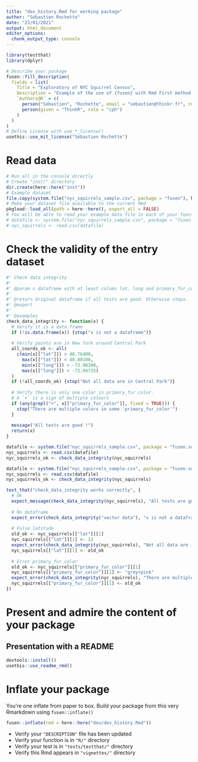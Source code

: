 ```yaml
---
title: "dev_history.Rmd for working package"
author: "Sébastien Rochette"
date: "23/01/2021"
output: html_document
editor_options: 
  chunk_output_type: console
---
```


```r
library(testthat)
library(dplyr)
```

<!--
# Description of your package

This will fill the description of your package.
Add this chunk using `fusen::description_chunk()`
--> 

```r
# Describe your package
fusen::fill_description(
  fields = list(
    Title = "Exploratory of NYC Squirrel Census",
    Description = "Example of the use of {fusen} with Rmd First method to build a package.",
    `Authors@R` = c(
      person("Sebastien", "Rochette", email = "sebastien@thinkr.fr", role = c("aut", "cre"), comment = c(ORCID = "0000-0002-1565-9313")),
      person(given = "ThinkR", role = "cph")
    )
  )
)
# Define License with use_*_license()
usethis::use_mit_license("Sébastien Rochette")
```

# Read data

<!-- Store your dataset in a directory named "inst/" at the root of your project -->
<!-- Use it for your tests in this Rmd thanks to `load_all()` to make it available
and `system.file()` to read it in your examples 
-->

```r
# Run all in the console directly
# Create "inst/" directory
dir.create(here::here("inst"))
# Example dataset
file.copy(system.file("nyc_squirrels_sample.csv", package = "fusen"), here::here("inst"))
# Make your dataset file available to the current Rmd
pkgload::load_all(path = here::here(), export_all = FALSE)
# You will be able to read your example data file in each of your function examples and tests as follows
# datafile <- system.file("nyc_squirrels_sample.csv", package = "fusen.squirrels")
# nyc_squirrels <- read.csv(datafile)
```

# Check the validity of the entry dataset

```r
#' Check data integrity
#'
#' @param x dataframe with at least colums lat, long and primary_fur_color
#'
#' @return Original dataframe if all tests are good. Otherwise stops.
#' @export
#'
#' @examples
check_data_integrity <- function(x) {
  # Verify it is a data.frame
  if (!is.data.frame(x)) {stop("x is not a dataframe")}
  
  # Verify points are in New York around Central Park
  all_coords_ok <- all(
    c(min(x[["lat"]]) > 40.76400,
      max(x[["lat"]]) < 40.80100,
      min(x[["long"]]) > -73.98300,
      max(x[["long"]]) < -73.94735)
  )
  if (!all_coords_ok) {stop("Not all data are in Central Park")}
  
  # Verify there is only one color in primary_fur_color.
  # A `+` is a sign of multiple colours
  if (any(grepl("+", x[["primary_fur_color"]], fixed = TRUE))) {
    stop("There are multiple colors in some 'primary_fur_color'")
  }
  
  message("All tests are good !")
  return(x)
}

```

```r
datafile <- system.file("nyc_squirrels_sample.csv", package = "fusen.squirrels")
nyc_squirrels <- read.csv(datafile)
nyc_squirrels_ok <- check_data_integrity(nyc_squirrels)
```

```r
datafile <- system.file("nyc_squirrels_sample.csv", package = "fusen.squirrels")
nyc_squirrels <- read.csv(datafile)
nyc_squirrels_ok <- check_data_integrity(nyc_squirrels)

test_that("check_data_integrity works correctly", {
  # Ok
  expect_message(check_data_integrity(nyc_squirrels), "All tests are good !")
  
  # No dataframe
  expect_error(check_data_integrity("vector data"), "x is not a dataframe")
  
  # False latitude
  old_ok <- nyc_squirrels[["lat"]][1]
  nyc_squirrels[["lat"]][1] <- 12
  expect_error(check_data_integrity(nyc_squirrels), "Not all data are in Central Park")
  nyc_squirrels[["lat"]][1] <- old_ok
  
  # Error primary_fur_color
  old_ok <- nyc_squirrels[["primary_fur_color"]][1]
  nyc_squirrels[["primary_fur_color"]][1] <- "grey+pink"
  expect_error(check_data_integrity(nyc_squirrels), "There are multiple colors in some 'primary_fur_color'")
  nyc_squirrels[["primary_fur_color"]][1] <- old_ok
})
```

# Present and admire the content of your package
## Presentation with a README

```r
devtools::install()
usethis::use_readme_rmd()
```


# Inflate your package

You're one inflate from paper to box.
Build your package from this very Rmarkdown using `fusen::inflate()`

```r
fusen::inflate(rmd = here::here("dev/dev_history.Rmd"))
```

- Verify your `"DESCRIPTION"` file has been updated
- Verify your function is in `"R/"` directory
- Verify your test is in `"tests/testthat/"` directory
- Verify this Rmd appears in `"vignettes/"` directory
